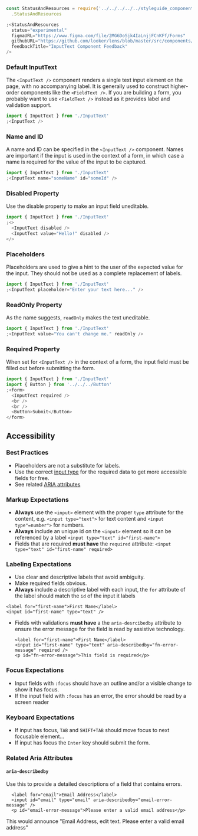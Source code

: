 ```js noeditor
const StatusAndResources = require('../../../../../styleguide_components/StatusAndResources')
  .StatusAndResources

;<StatusAndResources
  status="experimental"
  figmaURL="https://www.figma.com/file/2MG6DoSjk4IaLnjjFCnKFf/Forms"
  githubURL="https://github.com/looker/lens/blob/master/src/components/Form/Inputs/InputText.tsx"
  feedbackTitle="InputText Component Feedback"
/>
```

### Default InputText

The `<InputText />` component renders a single text input element on the page, with no accompanying label. It is generally used to construct higher-order components like the `<FieldText />`. If you are building a form, you probably want to use `<FieldText />` instead as it provides label and validation support.

```js
import { InputText } from './InputText'
;<InputText />
```

### Name and ID

A name and ID can be specified in the `<InputText />` component. Names are important if the input is used in the context of a form, in which case a name is required for the value of the input to be captured.

```js
import { InputText } from './InputText'
;<InputText name="someName" id="someId" />
```

### Disabled Property

Use the disable property to make an input field uneditable.

```js
import { InputText } from './InputText'
;<>
  <InputText disabled />
  <InputText value="Hello!" disabled />
</>
```

### Placeholders

Placeholders are used to give a hint to the user of the expected value for the input. They should not be used as a complete replacement of labels.

```js
import { InputText } from './InputText'
;<InputText placeholder="Enter your text here..." />
```

### ReadOnly Property

As the name suggests, `readOnly` makes the text uneditable.

```js
import { InputText } from './InputText'
;<InputText value="You can't change me." readOnly />
```

### Required Property

When set for `<InputText />` in the context of a form, the input field must be filled out before submitting the form.

```js
import { InputText } from './InputText'
import { Button } from '../../../Button'
;<form>
  <InputText required />
  <br />
  <br />
  <Button>Submit</Button>
</form>
```

## Accessibility

### Best Practices

- Placeholders are not a substitute for labels.
- Use the correct [input type](https://developer.mozilla.org/en-US/docs/Web/HTML/Element/input#Form_%3Cinput%3E_types_) for the required data to get more accessible fields for free.
- See related [ARIA attributes](#related-aria-attributes)

### Markup Expectations

- **Always** use the `<input>` element with the proper `type` attribute for the content, e.g. `<input type="text">` for text content and `<input type"=number">` for numbers.
- **Always** include an unique id on the `<input>` element so it can be referenced by a label `<input type="text" id="first-name">`
- Fields that are required **must have** the `required` attribute: `<input type="text" id="first-name" required>`

### Labeling Expectations

- Use clear and descriptive labels that avoid ambiguity.
- Make required fields obvious.
- **Always** include a descriptive label with each input, the `for` attribute of the label should match the `id` of the input it labels

```
<label for="first-name">First Name</label>
<input id="first-name" type="text" />
```

- Fields with validations **must have** a the `aria-desrcibedby` attribute to ensure the error message for the field is read by assistive technology.
  ```
  <label for="first-name">First Name</label>
  <input id="first-name" type="text" aria-describedby="fn-error-message" required />
  <p id="fn-error-message">This field is required</p>
  ```

### Focus Expectations

- Input fields with `:focus` should have an outline and/or a visible change to show it has focus.
- If the input field with `:focus` has an error, the error should be read by a screen reader

### Keyboard Expectations

- If input has focus, `TAB` and `SHIFT+TAB` should move focus to next focusable element...
- If input has focus the `Enter` key should submit the form.

### Related Aria Attributes

#### `aria-describedby`

Use this to provide a detailed descriptions of a field that contains errors.

```
  <label for="email">Email Address</label>
  <input id="email" type="email" aria-describedby="email-error-message" />
  <p id="email-error-message">Please enter a valid email address</p>
```

This would announce "Email Address, edit text. Please enter a valid email address"
